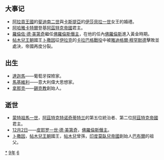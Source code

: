 {{yearTOC|1469|明'''[[成化|成化]]五年'''；越南'''[[光順|光順]]十年'''；日本'''[[應仁|應仁]]三年'''，'''[[文明_(後土御門天皇)|文明]]元年'''}}

== 大事记 ==
*[[阿拉貢王國|阿拉貢王國]]的[[斐迪南二世_(阿拉貢)|斐迪南二世]]與[[卡斯提亞|卡斯提亞]]的[[伊莎貝拉一世|伊莎貝拉一世]]女王的婚禮。
*[[阿哈雅卡特爾|阿哈雅卡特爾]]登基[[阿茲特克帝國|阿茲特克帝國]]君主。
*[[羅倫佐·德·美第奇|羅倫佐·德·美第奇]]繼任[[佛羅倫斯統治者列表|佛羅倫斯僭主]]，在他的任內[[佛羅倫斯|佛羅倫斯]]進入黃金時期。
*[[帖木兒王朝|帖木兒王朝]]國王[[卜撒因|卜撒因]]征[[伊拉克|伊拉克]]的[[卡拉巴格戰役|卡拉巴格戰役]]中被[[雅迪格爾·穆罕默德|雅迪格爾·穆罕默德]]擊敗並處決，帝國再度分裂。

== 出生 ==
*[[瓦斯科·達·伽馬|達迦馬]]——葡萄牙探險家。
*[[尼可罗·马基亚维利|馬基維利]]——意大利偉大思想家。
*[[拿那克|拿那克]]——[[錫克教|錫克教]]創始人。

== 逝世 ==
{{Wikisource year mention}}
*[[蒙特祖馬一世|蒙特祖馬一世]]，[[阿茲特克|阿茲特克]][[特诺奇蒂特兰|特诺奇蒂特兰]]的第五位統治者、第二位[[阿茲特克帝國|阿茲特克帝國]]君主。
*[[12月2日|12月2日]]——[[皮耶罗一世·德·美第奇|皮耶罗一世·德·美第奇]]，[[佛羅倫斯統治者列表|佛羅倫斯僭主]]。
*[[卜撒因|卜撒因]]，[[帖木兒王朝|帖木兒王朝]]國王，[[帖木兒|帖木兒]]曾孫，[[印度|印度]][[莫臥兒帝國|莫臥兒帝國]]創始人[[巴布爾|巴布爾]]的祖父。

[[Category:1469年|*]]
[[Category:1460年代|9年]]
[[Category:15世纪各年|6]]
